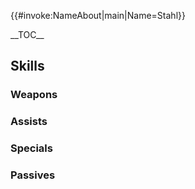 {{#invoke:NameAbout|main|Name=Stahl}}{{HeroPage Tabs|{{PAGENAME}}}}
{{Hero Infobox
|Name=Stahl
|Title=Viridian Knight
|GrowthModifier= None
|WeaponType=Red Sword
|Origin=Fire Emblem Awakening
|Gender=Male
|MoveType=Cavalry
|actorEN=Sam Regal
|actorJP=新垣樽助
|artist=まよ
|releaseDate = February 2, 2017
|poolDate = February 2, 2017
|randomStartTime=2017-02-02T07:00:00Z
|poolRarities=3,4
|TagID=ソール
|InternalID=26
|cv1=10
|cv2=100800
|description=A kind but slightly scatterbrained knight who serves with the Shepherds. Appears in Fire Emblem Awakening.
}}

__TOC__

{{Stats Page|Hero={{BASEPAGENAME}}
|Lv1HP=19|Lv1ATK=7|Lv1SPD=7|Lv1DEF=8|Lv1RES=5
|GRHP=60|GRATK=55|GRSPD=45|GRDEF=50|GRRES=40
}}

== Skills ==


===Weapons===
{{Weapons Table
|weapon1=Iron Sword
|weapon1Default=1
|weapon1Unlock=1
|weapon2=Steel Sword
|weapon2Default=3
|weapon2Unlock=2
|weapon3=Ruby Sword
|weapon3Default=4
|weapon3Unlock=3
|weapon4=Ruby Sword+
|weapon4Default=5
|weapon4Unlock=5
|weapon5=Panther Sword
|weapon5Default=
|weapon5Unlock=5
}}

===Assists===
{{Assists Table
|assist1=Swap
|assist1Default=4
|assist1Unlock=3
}}

===Specials===
{{Specials Table
}}
===Passives===
{{Passives Table
|passiveA1=Defense +1
|passiveA2=Defense +2
|passiveA3=Defense +3
|passiveA1Unlock=1
|passiveA2Unlock=2
|passiveA3Unlock=4
|passiveB1=Obstruct 1
|passiveB2=Obstruct 2
|passiveB3=Obstruct 3
|passiveB1Unlock=3
|passiveB2Unlock=4
|passiveB3Unlock=5
}}

{{Heroes Navbox}}